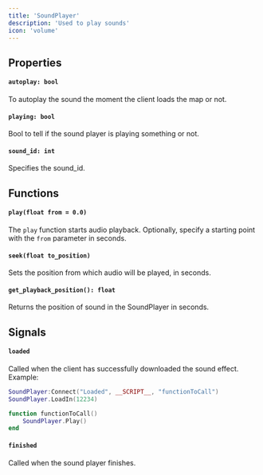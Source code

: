 ```yaml
---
title: 'SoundPlayer'
description: 'Used to play sounds'
icon: 'volume'
---
```


## Properties
#### `autoplay: bool`
To autoplay the sound the moment the client loads the map or not.

#### `playing: bool`
Bool to tell if the sound player is playing something or not.

#### `sound_id: int`
Specifies the sound_id.

## Functions 
#### `play(float from = 0.0)`
The `play` function starts audio playback. Optionally, specify a starting point with the `from` parameter in seconds.

#### `seek(float to_position)`
Sets the position from which audio will be played, in seconds.

#### `get_playback_position(): float`
Returns the position of sound in the SoundPlayer in seconds.

## Signals
#### `loaded`
Called when the client has successfully downloaded the sound effect. Example:
```lua
SoundPlayer:Connect("Loaded", __SCRIPT__, "functionToCall")
SoundPlayer.LoadIn(12234)

function functionToCall()
    SoundPlayer.Play()
end
```

#### `finished`
Called when the sound player finishes.